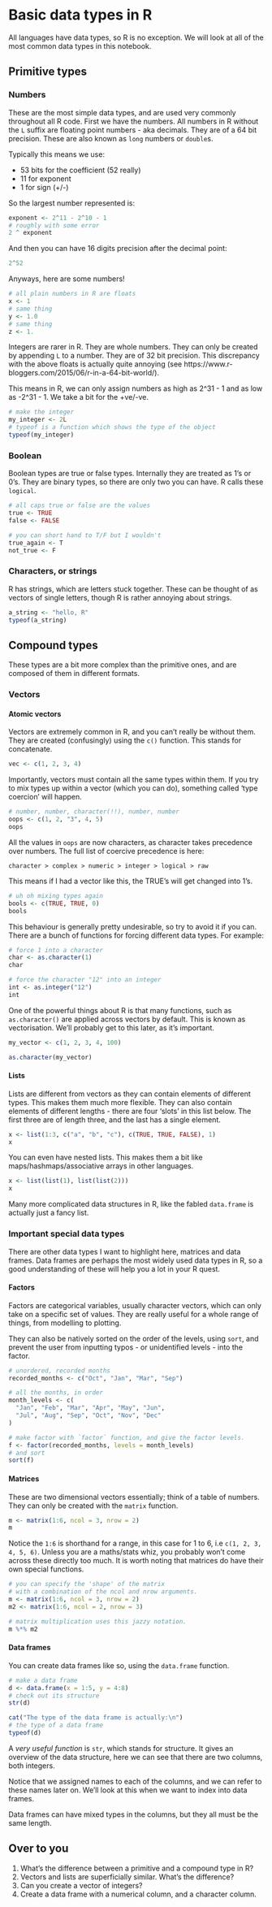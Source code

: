 # Basic data types in R

All languages have data types, so R is no exception. We will look at all of the 
most common data types in this notebook.

## Primitive types

### Numbers

These are the most simple data types, and are used very commonly throughout all 
R code. First we have the numbers. All numbers in R without the `L` suffix are 
floating point numbers - aka decimals. They are of a 64 bit precision. These are
also known as `long` numbers or `double`s.

Typically this means we use:

* 53 bits for the coefficient (52 really)
* 11 for exponent
* 1 for sign (+/-)

So the largest number represented is:

```r
exponent <- 2^11 - 2^10 - 1
# roughly with some error
2 ^ exponent
```

And then you can have 16 digits precision after the decimal point:

```r
2^52
```

Anyways, here are some numbers!

```r
# all plain numbers in R are floats
x <- 1
# same thing
y <- 1.0
# same thing
z <- 1.

```

Integers are rarer in R. They are whole numbers. They can only be created by 
appending `L` to a number. They are of 32 bit precision. This discrepancy with
the above floats is actually quite annoying (see https://www.r-bloggers.com/2015/06/r-in-a-64-bit-world/).

This means in R, we can only assign numbers as high as 2^31 - 1 and as low as -2^31 - 1.
We take a bit for the +ve/-ve.

```r
# make the integer
my_integer <- 2L
# typeof is a function which shows the type of the object
typeof(my_integer)
```

### Boolean

Boolean types are true or false types. Internally they are treated as 1's or 0's.
They are binary types, so there are only two you can have. R calls these `logical`.

```r
# all caps true or false are the values
true <- TRUE
false <- FALSE

# you can short hand to T/F but I wouldn't
true_again <- T
not_true <- F

```

### Characters, or strings

R has strings, which are letters stuck together. These can be thought of as 
vectors of single letters, though R is rather annoying about strings. 

```r
a_string <- "hello, R"
typeof(a_string)
```

## Compound types

These types are a bit more complex than the primitive ones, and are composed of
them in different formats.

### Vectors

#### Atomic vectors

Vectors are extremely common in R, and you can't really be without them. They are
created (confusingly) using the `c()` function. This stands for concatenate.

```r
vec <- c(1, 2, 3, 4)
```

Importantly, vectors must contain all the same types within them. If you try to 
mix types up within a vector (which you can do), something called 'type coercion'
will happen.

```r
# number, number, character(!!), number, number
oops <- c(1, 2, "3", 4, 5)
oops
```

All the values in `oops` are now characters, as character takes precedence over
numbers. The full list of coercive precedence is here:

`character > complex > numeric > integer > logical > raw`

This means if I had a vector like this, the TRUE's will get changed into 1's.

```r
# uh oh mixing types again
bools <- c(TRUE, TRUE, 0)
bools
```

This behaviour is generally pretty undesirable, so try to avoid it if you can.
There are a bunch of functions for forcing different data types. For example:

```r
# force 1 into a character
char <- as.character(1)
char

# force the character "12" into an integer
int <- as.integer("12")
int
```

One of the powerful things about R is that many functions, such as `as.character()`
are applied across vectors by default. This is known as vectorisation. We'll probably
get to this later, as it's important.

```r
my_vector <- c(1, 2, 3, 4, 100)

as.character(my_vector)
```

#### Lists

Lists are different from vectors as they can contain elements of different types.
This makes them much more flexible. They can also contain elements of different
lengths - there are four 'slots' in this list below. The first three are of length
three, and the last has a single element.

```r
x <- list(1:3, c("a", "b", "c"), c(TRUE, TRUE, FALSE), 1)
x
```

You can even have nested lists. This makes them a bit like maps/hashmaps/associative arrays
in other languages.

```r
x <- list(list(1), list(list(2)))
x
```

Many more complicated data structures in R, like the fabled `data.frame` is actually
just a fancy list.

### Important special data types

There are other data types I want to highlight here, matrices and data frames.
Data frames are perhaps the most widely used data types in R, so a good understanding
of these will help you a lot in your R quest.

#### Factors

Factors are categorical variables, usually character vectors, which can only take
on a specific set of values. They are really useful for a whole range of things,
from modelling to plotting.

They can also be natively sorted on the order of the levels, using `sort`, and 
prevent the user from inputting typos - or unidentified levels - into the factor.

```r
# unordered, recorded months
recorded_months <- c("Oct", "Jan", "Mar", "Sep")

# all the months, in order
month_levels <- c(
  "Jan", "Feb", "Mar", "Apr", "May", "Jun", 
  "Jul", "Aug", "Sep", "Oct", "Nov", "Dec"
)

# make factor with `factor` function, and give the factor levels.
f <- factor(recorded_months, levels = month_levels)
# and sort
sort(f)
```

#### Matrices

These are two dimensional vectors essentially; think of a table of numbers.
They can only be created with the `matrix` function.

```r
m <- matrix(1:6, ncol = 3, nrow = 2)
m
```

Notice the `1:6` is shorthand for a range, in this case for 1 to 6, i.e `c(1, 2, 3, 4, 5, 6)`.
Unless you are a maths/stats whiz, you probably won't come across these directly
too much. It is worth noting that matrices do have their own special functions.

```r
# you can specify the 'shape' of the matrix
# with a combination of the ncol and nrow arguments.
m <- matrix(1:6, ncol = 3, nrow = 2)
m2 <- matrix(1:6, ncol = 2, nrow = 3)

# matrix multiplication uses this jazzy notation.
m %*% m2
```

#### Data frames

You can create data frames like so, using the `data.frame` function.

```r
# make a data frame
d <- data.frame(x = 1:5, y = 4:8)
# check out its structure
str(d)

cat("The type of the data frame is actually:\n")
# the type of a data frame
typeof(d)
```

A *very useful function* is `str`, which stands for structure. It gives an overview
of the data structure, here we can see that there are two columns, both integers.

Notice that we assigned names to each of the columns, and we can refer to these
names later on. We'll look at this when we want to index into data frames.

Data frames can have mixed types in the columns, but they all must be the same
length.

## Over to you

1. What's the difference between a primitive and a compound type in R?
2. Vectors and lists are superficially similar. What's the difference?
3. Can you create a vector of integers?
4. Create a data frame with a numerical column, and a character column.



